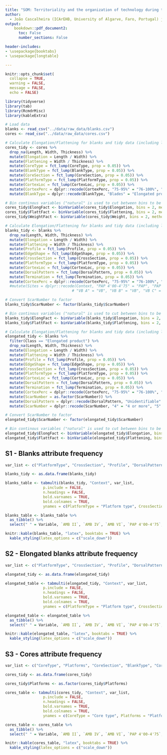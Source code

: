 ```yaml
---
title: "SOM: Territoriality and the organization of technology during the Last Glacial Maximum in southwestern Europe"
author:
  - João Cascalheira (ICArEHB, University of Algarve, Faro, Portugal) jmcascalheira@ualg.pt
output: 
    bookdown::pdf_document2:
      toc: False
      number_sections: False

header-includes:
- \usepackage{booktabs}
- \usepackage{longtable}

---
```


```r

knitr::opts_chunk$set(
  collapse = TRUE,
  warning = FALSE,
  message = FALSE,
  echo = FALSE)

library(tidyverse)
library(tab)
library(RcmdrMisc)
library(kableExtra)

```

```r

# Load data
blanks <- read_csv("../data/raw_data/blanks.csv")
cores <- read_csv("../data/raw_data/cores.csv")

```

```r

# Calculate Elongation/Flattening for blanks and tidy data (including lumping categories with little (5%) representation into 'Other')
cores_tidy <- cores %>%
  drop_na(Length, Width, Thickness) %>% 
  mutate(Elongation = Length / Width) %>%
  mutate(Flattening = Width / Thickness) %>% 
  mutate(CoreType = fct_lump(CoreType, prop = 0.05)) %>%
  mutate(BlankType = fct_lump(BlankType, prop = 0.05)) %>%
  mutate(CoreSection = fct_lump(CoreSection, prop = 0.05)) %>%
  mutate(PlatformType = fct_lump(PlatformType, prop = 0.05)) %>%
  mutate(CortexLoc = fct_lump(CortexLoc, prop = 0.05)) %>%
  mutate(CortexPerc = dplyr::recode(CortexPerc, "75-95%" = "76-100%", "25-75%" ="26-75%", "100%" = "76-100%", "<25%" = "1-25%", ">75%" = "76-100%", "0%" = "0%")) %>% 
  mutate(BlankType = dplyr::recode(BlankType, "Blades" = "Elongated product", "Bladelets" = "Elongated product"))

# Bin continous variables ("natural" is used to cut between bins to be determined by a k-means clustering)
cores_tidy$ElongFact <- binVariable(cores_tidy$Elongation, bins = 2, method = "natural", labels = c("low", "high"))
cores_tidy$FlattFact <- binVariable(cores_tidy$Flattening, bins = 2, method = "natural", labels = c("low", "high"))
cores_tidy$WeightFact <- binVariable(cores_tidy$Weight, bins = 2, method = "natural", labels = c("low", "high"))

```



```r

# Calculate Elongation/Flattening for blanks and tidy data (including lumping categories with little (5%) representation into 'Other')
blanks_tidy <- blanks %>%
  drop_na(Length, Width, Thickness) %>% 
  mutate(Elongation = Length / Width) %>%
  mutate(Flattening = Width / Thickness) %>%
  mutate(Profile = fct_lump(Profile, prop = 0.05)) %>%
  mutate(EdgeShape = fct_lump(EdgeShape, prop = 0.05)) %>%
  mutate(CrossSection = fct_lump(CrossSection, prop = 0.05)) %>%
  mutate(PlatformType = fct_lump(PlatformType, prop = 0.05)) %>%
  mutate(CortexLoc = fct_lump(CortexLoc, prop = 0.05)) %>%
  mutate(DorsalPattern = fct_lump(DorsalPattern, prop = 0.05)) %>%
  mutate(Termination = fct_lump(Termination, prop = 0.05)) %>%
  mutate(CortexPerc = dplyr::recode(CortexPerc, "75-95%" = "76-100%", "25-75%" ="26-75%", "100%" = "76-100%", "<25%" = "1-25%", ">95%" = "76-100%", "0%" = "0%")) #%>%
  #mutate(Sites = dplyr::recode(Context, "PAP 4'00-4'75" = "PAP", "PAP 4'75-5'25" ="PAP", "PAP 5'25-6'25" = "PAP", "AMB II" = "AMB", "AMB IV" = "AMB", "AMB VI" = "AMB",
                              # "VB A" = "VB", "VB B" = "VB", "VB C" = "VB", "VALM" = "VALM"))

# Convert ScarNumber to factor
blanks_tidy$ScarNumber <- factor(blanks_tidy$ScarNumber)

# Bin continous variables ("natural" is used to cut between bins to be determined by a k-means clustering)
blanks_tidy$ElongFact <- binVariable(blanks_tidy$Elongation, bins = 2, method = "natural", labels = c("low", "high"))
blanks_tidy$FlattFact <- binVariable(blanks_tidy$Flattening, bins = 2, method = "natural", labels = c("low", "high"))

```

```r

# Calculate Elongation/Flattening for blanks and tidy data (including lumping categories with little (5%) representation into 'Other')
elongated_tidy <- blanks %>%
  filter(Class == "Elongated product") %>%
  drop_na(Length, Width, Thickness) %>%
  mutate(Elongation = Length / Width) %>%
  mutate(Flattening = Width / Thickness) %>%
  mutate(Profile = fct_lump(Profile, prop = 0.05)) %>%
  mutate(EdgeShape = fct_lump(EdgeShape, prop = 0.05)) %>%
  mutate(CrossSection = fct_lump(CrossSection, prop = 0.05)) %>%
  mutate(PlatformType = fct_lump(PlatformType, prop = 0.05)) %>%
  mutate(CortexLoc = fct_lump(CortexLoc, prop = 0.05)) %>%
  mutate(DorsalPattern = fct_lump(DorsalPattern, prop = 0.05)) %>%
  mutate(Termination = fct_lump(Termination, prop = 0.05)) %>%
  mutate(CortexPerc = dplyr::recode(CortexPerc, "75-95%" = "76-100%", "25-75%" ="26-75%", "100%" = "76-100%", "<25%" = "1-25%", ">95%" = "76-100%", "0%" = "0%")) %>%
  mutate(ScarNumber = as.factor(ScarNumber)) %>%
  mutate(DorsalPattern = dplyr::recode(DorsalPattern, "Unidentifiable" = "Other")) %>%
  mutate(ScarNumber = dplyr::recode(ScarNumber, "4" = "4 or more", "5" = "4 or more", "6" = "4 or more", "7" = "4 or more", "8" = "4 or more", "9" = "4 or more"))

# Convert ScarNumber to factor
elongated_tidy$ScarNumber <- factor(elongated_tidy$ScarNumber)

# Bin continous variables ("natural" is used to cut between bins to be determined by a k-means clustering)
elongated_tidy$ElongFact <- binVariable(elongated_tidy$Elongation, bins = 2, method = "natural", labels = c("low", "high"))
elongated_tidy$FlattFact <- binVariable(elongated_tidy$Flattening, bins = 2, method = "natural", labels = c("low", "high"))

```


## S1 - Blanks attribute frequency

```r

var_list <- c("PlatformType", "CrossSection", "Profile", "DorsalPattern", "EdgeShape", "CortexPerc", "Termination", "Elongation", "Flattening")

blanks_tidy <- as.data.frame(blanks_tidy)

blanks_table <- tabmulti(blanks_tidy, "Context", var_list,
                 p.include = FALSE,
                 n.headings = FALSE,
                 bold.varnames = TRUE,
                 bold.colnames = TRUE,
                 ynames = c(PlatformType = "Platform type", CrossSection = "Cross section", Profile = "Profile", DorsalPattern = "Dorsal pattern", EdgeShape = "Edge shape", CortexPerc = "Cortex %", Termination = "Termination", Elongation = "Elongation", Flattening = "Flattening")) 

blanks_table <- blanks_table %>% 
  as_tibble() %>% 
  select(" " = Variable, `AMB II`, `AMB IV`, `AMB VI`, `PAP 4'00-4'75`, `PAP 4'75-5'25`, `PAP 5'25-6'25`, `VALM`, `VB A`, `VB B`, `VB C`, Total = Overall)

knitr::kable(blanks_table, "latex", booktabs = TRUE) %>% 
  kable_styling(latex_options = c("scale_down"))

```


## S2 - Elongated blanks attribute frequency

```r

var_list <- c("PlatformType", "CrossSection", "Profile", "DorsalPattern", "EdgeShape", "CortexPerc", "Termination", "Elongation", "Flattening")

elongated_tidy <- as.data.frame(elongated_tidy)

elongated_table <- tabmulti(elongated_tidy, "Context", var_list,
                 p.include = FALSE,
                 n.headings = FALSE,
                 bold.varnames = TRUE,
                 bold.colnames = TRUE,
                 ynames = c(PlatformType = "Platform type", CrossSection = "Cross section", Profile = "Profile", DorsalPattern = "Dorsal pattern", EdgeShape = "Edge shape", CortexPerc = "Cortex %", Termination = "Termination", Elongation = "Elongation", Flattening = "Flattening")) 

elongated_table <- elongated_table %>% 
  as_tibble() %>% 
  select(" " = Variable, `AMB II`, `AMB IV`, `AMB VI`, `PAP 4'00-4'75`, `PAP 4'75-5'25`, `PAP 5'25-6'25`, `VALM`, `VB A`, `VB B`, `VB C`, Total = Overall)

knitr::kable(elongated_table, "latex", booktabs = TRUE) %>% 
  kable_styling(latex_options = c("scale_down"))

```


## S3 - Cores attribute frequency

```r

var_list <- c("CoreType", "Platforms", "CoreSection", "BlankType", "CortexPerc", "Weight", "Elongation", "Flattening")

cores_tidy <- as.data.frame(cores_tidy)

cores_tidy$Platforms <- as.factor(cores_tidy$Platforms)

cores_table <- tabmulti(cores_tidy, "Context", var_list,
                 p.include = FALSE,
                 n.headings = FALSE,
                 bold.varnames = TRUE,
                 bold.colnames = TRUE,
                 ynames = c(CoreType = "Core type", Platforms = "Platforms", CoreSection = "Core section", BlankType = "Blank type", CortexPerc = "Cortex %", Weight = "Weight", Elongation = "Elongation", Flattening = "Flattening"))

cores_table <- cores_table %>% 
  as_tibble() %>% 
  select(" " = Variable, `AMB II`, `AMB IV`, `AMB VI`, `PAP 4'00-4'75`, `PAP 4'75-5'25`, `PAP 5'25-6'25`, `VALM`, `VB A`, `VB B`, `VB C`, Total = Overall)

knitr::kable(cores_table, "latex", booktabs = TRUE) %>% 
  kable_styling(latex_options = c("scale_down"))

```
